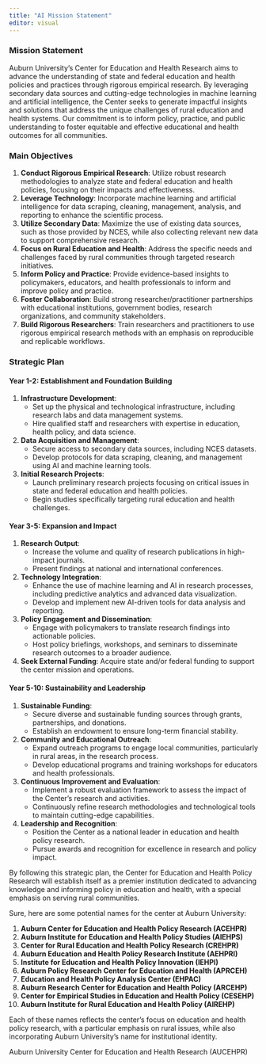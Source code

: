 ```yaml
---
title: "AI Mission Statement"
editor: visual
---
```


### Mission Statement

Auburn University's Center for Education and Health Research aims to advance the understanding of state and federal education and health policies and practices through rigorous empirical research. By leveraging secondary data sources and cutting-edge technologies in machine learning and artificial intelligence, the Center seeks to generate impactful insights and solutions that address the unique challenges of rural education and health systems. Our commitment is to inform policy, practice, and public understanding to foster equitable and effective educational and health outcomes for all communities.

### Main Objectives

1.  **Conduct Rigorous Empirical Research**: Utilize robust research methodologies to analyze state and federal education and health policies, focusing on their impacts and effectiveness.
2.  **Leverage Technology**: Incorporate machine learning and artificial intelligence for data scraping, cleaning, management, analysis, and reporting to enhance the scientific process.
3.  **Utilize Secondary Data**: Maximize the use of existing data sources, such as those provided by NCES, while also collecting relevant new data to support comprehensive research.
4.  **Focus on Rural Education and Health**: Address the specific needs and challenges faced by rural communities through targeted research initiatives.
5.  **Inform Policy and Practice**: Provide evidence-based insights to policymakers, educators, and health professionals to inform and improve policy and practice.
6.  **Foster Collaboration**: Build strong researcher/practitioner partnerships with educational institutions, government bodies, research organizations, and community stakeholders.
7.  **Build Rigorous Researchers**: Train researchers and practitioners to use rigorous empirical research methods with an emphasis on reproducible and replicable workflows.

### Strategic Plan

#### **Year 1-2: Establishment and Foundation Building**

1.  **Infrastructure Development**:
    -   Set up the physical and technological infrastructure, including research labs and data management systems.
    -   Hire qualified staff and researchers with expertise in education, health policy, and data science.
2.  **Data Acquisition and Management**:
    -   Secure access to secondary data sources, including NCES datasets.
    -   Develop protocols for data scraping, cleaning, and management using AI and machine learning tools.
3.  **Initial Research Projects**:
    -   Launch preliminary research projects focusing on critical issues in state and federal education and health policies.
    -   Begin studies specifically targeting rural education and health challenges.

#### **Year 3-5: Expansion and Impact**

1.  **Research Output**:
    -   Increase the volume and quality of research publications in high-impact journals.
    -   Present findings at national and international conferences.
2.  **Technology Integration**:
    -   Enhance the use of machine learning and AI in research processes, including predictive analytics and advanced data visualization.
    -   Develop and implement new AI-driven tools for data analysis and reporting.
3.  **Policy Engagement and Dissemination**:
    -   Engage with policymakers to translate research findings into actionable policies.
    -   Host policy briefings, workshops, and seminars to disseminate research outcomes to a broader audience.
4.  **Seek External Funding**: Acquire state and/or federal funding to support the center mission and operations.

#### **Year 5-10: Sustainability and Leadership**

1.  **Sustainable Funding**:
    -   Secure diverse and sustainable funding sources through grants, partnerships, and donations.
    -   Establish an endowment to ensure long-term financial stability.
2.  **Community and Educational Outreach**:
    -   Expand outreach programs to engage local communities, particularly in rural areas, in the research process.
    -   Develop educational programs and training workshops for educators and health professionals.
3.  **Continuous Improvement and Evaluation**:
    -   Implement a robust evaluation framework to assess the impact of the Center’s research and activities.
    -   Continuously refine research methodologies and technological tools to maintain cutting-edge capabilities.
4.  **Leadership and Recognition**:
    -   Position the Center as a national leader in education and health policy research.
    -   Pursue awards and recognition for excellence in research and policy impact.

By following this strategic plan, the Center for Education and Health Policy Research will establish itself as a premier institution dedicated to advancing knowledge and informing policy in education and health, with a special emphasis on serving rural communities.

Sure, here are some potential names for the center at Auburn University:

1.  **Auburn Center for Education and Health Policy Research (ACEHPR)**
2.  **Auburn Institute for Education and Health Policy Studies (AIEHPS)**
3.  **Center for Rural Education and Health Policy Research (CREHPR)**
4.  **Auburn Education and Health Policy Research Institute (AEHPRI)**
5.  **Institute for Education and Health Policy Innovation (IEHPI)**
6.  **Auburn Policy Research Center for Education and Health (APRCEH)**
7.  **Education and Health Policy Analysis Center (EHPAC)**
8.  **Auburn Research Center for Education and Health Policy (ARCEHP)**
9.  **Center for Empirical Studies in Education and Health Policy (CESEHP)**
10. **Auburn Institute for Rural Education and Health Policy (AIREHP)**

Each of these names reflects the center's focus on education and health policy research, with a particular emphasis on rural issues, while also incorporating Auburn University's name for institutional identity.

Auburn University Center for Education and Health Research (AUCEHPR)
